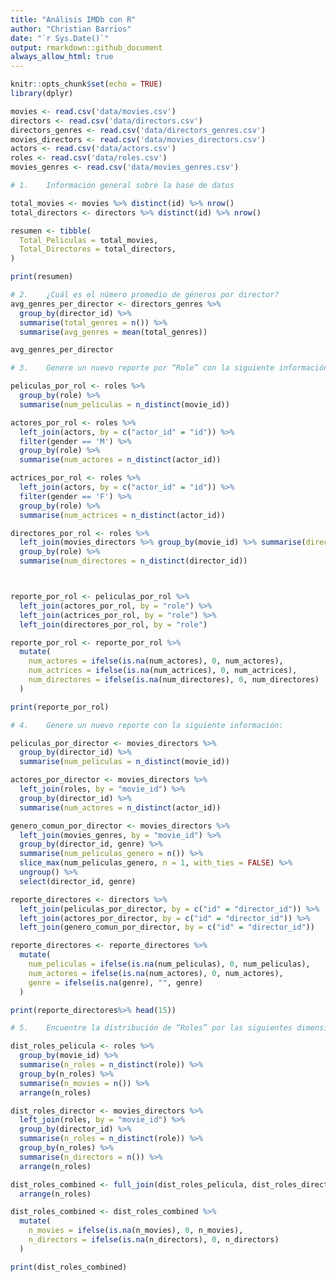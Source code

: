 ---
title: "Análisis IMDb con R"
author: "Christian Barrios"
date: "`r Sys.Date()`"
output: rmarkdown::github_document
always_allow_html: true
---

```{r setup, include=FALSE}
knitr::opts_chunk$set(echo = TRUE)
library(dplyr)
```

```{r Carga de Datos}
movies <- read.csv('data/movies.csv')
directors <- read.csv('data/directors.csv')
directors_genres <- read.csv('data/directors_genres.csv')
movies_directors <- read.csv('data/movies_directors.csv')
actors <- read.csv('data/actors.csv')
roles <- read.csv('data/roles.csv')
movies_genres <- read.csv('data/movies_genres.csv')
```

```{r Total de Películas y Directores}
# 1.	Información general sobre la base de datos

total_movies <- movies %>% distinct(id) %>% nrow()
total_directors <- directors %>% distinct(id) %>% nrow()

resumen <- tibble(
  Total_Peliculas = total_movies,
  Total_Directores = total_directors,
)

print(resumen)

```

```{r Promedio de Géneros por Director}
# 2.	¿Cuál es el número promedio de géneros por director?
avg_genres_per_director <- directors_genres %>%
  group_by(director_id) %>%
  summarise(total_genres = n()) %>%
  summarise(avg_genres = mean(total_genres))

avg_genres_per_director
```

```{r Reporte por Role}
# 3.	Genere un nuevo reporte por “Role” con la siguiente información:

peliculas_por_rol <- roles %>%
  group_by(role) %>%
  summarise(num_peliculas = n_distinct(movie_id))

actores_por_rol <- roles %>%
  left_join(actors, by = c("actor_id" = "id")) %>%
  filter(gender == 'M') %>%  
  group_by(role) %>%
  summarise(num_actores = n_distinct(actor_id))

actrices_por_rol <- roles %>%
  left_join(actors, by = c("actor_id" = "id")) %>%
  filter(gender == 'F') %>%  
  group_by(role) %>%
  summarise(num_actrices = n_distinct(actor_id))

directores_por_rol <- roles %>%
  left_join(movies_directors %>% group_by(movie_id) %>% summarise(director_id = first(director_id)), by = "movie_id") %>%
  group_by(role) %>%
  summarise(num_directores = n_distinct(director_id))



reporte_por_rol <- peliculas_por_rol %>%
  left_join(actores_por_rol, by = "role") %>%
  left_join(actrices_por_rol, by = "role") %>%
  left_join(directores_por_rol, by = "role")

reporte_por_rol <- reporte_por_rol %>%
  mutate(
    num_actores = ifelse(is.na(num_actores), 0, num_actores),
    num_actrices = ifelse(is.na(num_actrices), 0, num_actrices),
    num_directores = ifelse(is.na(num_directores), 0, num_directores)
  )

print(reporte_por_rol)
```

```{r Reporte por Director}
# 4.	Genere un nuevo reporte con la siguiente información:

peliculas_por_director <- movies_directors %>%
  group_by(director_id) %>%
  summarise(num_peliculas = n_distinct(movie_id))

actores_por_director <- movies_directors %>%
  left_join(roles, by = "movie_id") %>%
  group_by(director_id) %>%
  summarise(num_actores = n_distinct(actor_id))

genero_comun_por_director <- movies_directors %>%
  left_join(movies_genres, by = "movie_id") %>%
  group_by(director_id, genre) %>%
  summarise(num_peliculas_genero = n()) %>%
  slice_max(num_peliculas_genero, n = 1, with_ties = FALSE) %>%
  ungroup() %>%
  select(director_id, genre)

reporte_directores <- directors %>%
  left_join(peliculas_por_director, by = c("id" = "director_id")) %>%
  left_join(actores_por_director, by = c("id" = "director_id")) %>%
  left_join(genero_comun_por_director, by = c("id" = "director_id"))

reporte_directores <- reporte_directores %>%
  mutate(
    num_peliculas = ifelse(is.na(num_peliculas), 0, num_peliculas),
    num_actores = ifelse(is.na(num_actores), 0, num_actores),
    genre = ifelse(is.na(genre), "", genre)
  )

print(reporte_directores%>% head(15))

```

```{r 5. Distribución de Roles por Película y Director}
# 5.	Encuentre la distribución de “Roles” por las siguientes dimensiones:

dist_roles_pelicula <- roles %>%
  group_by(movie_id) %>%
  summarise(n_roles = n_distinct(role)) %>%
  group_by(n_roles) %>%
  summarise(n_movies = n()) %>%
  arrange(n_roles)

dist_roles_director <- movies_directors %>%
  left_join(roles, by = "movie_id") %>%
  group_by(director_id) %>%
  summarise(n_roles = n_distinct(role)) %>%
  group_by(n_roles) %>%
  summarise(n_directors = n()) %>%
  arrange(n_roles)

dist_roles_combined <- full_join(dist_roles_pelicula, dist_roles_director, by = "n_roles") %>%
  arrange(n_roles)

dist_roles_combined <- dist_roles_combined %>%
  mutate(
    n_movies = ifelse(is.na(n_movies), 0, n_movies),
    n_directors = ifelse(is.na(n_directors), 0, n_directors)
  )

print(dist_roles_combined)
```
